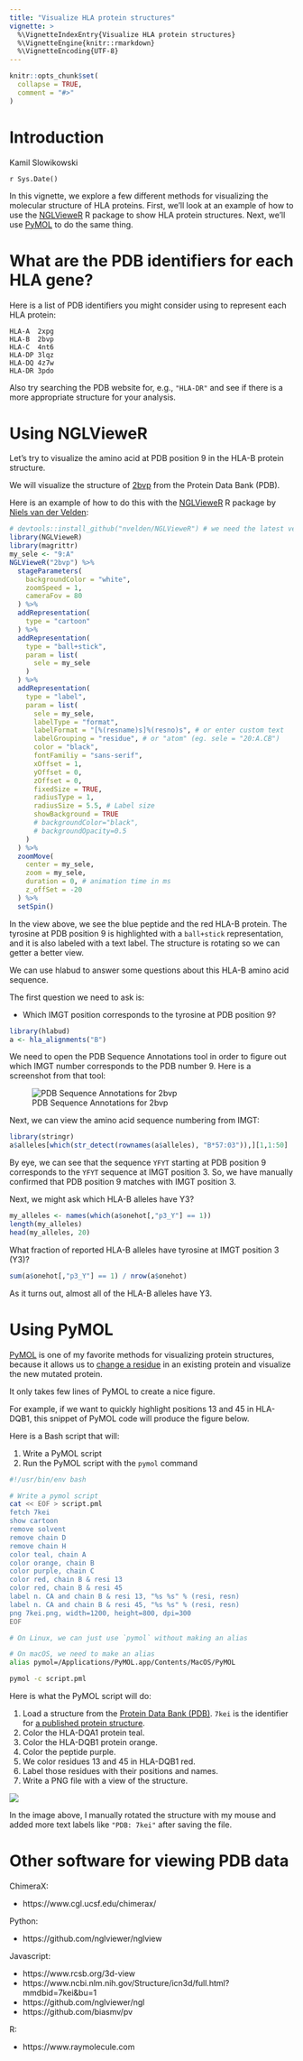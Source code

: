 ```yaml
---
title: "Visualize HLA protein structures"
vignette: >
  %\VignetteIndexEntry{Visualize HLA protein structures}
  %\VignetteEngine{knitr::rmarkdown}
  %\VignetteEncoding{UTF-8}
---
```


```r
knitr::opts_chunk$set(
  collapse = TRUE,
  comment = "#>"
)
```

# Introduction

Kamil Slowikowski

`r Sys.Date()`

In this vignette, we explore a few different methods for visualizing the molecular structure of HLA proteins.
First, we'll look at an example of how to use the [NGLVieweR] R package to show HLA protein structures.
Next, we'll use [PyMOL] to do the same thing.

# What are the PDB identifiers for each HLA gene?

Here is a list of PDB identifiers you might consider using to represent each HLA protein:

```
HLA-A  2xpg
HLA-B  2bvp
HLA-C  4nt6
HLA-DP 3lqz
HLA-DQ 4z7w
HLA-DR 3pdo
```

Also try searching the PDB website for, e.g., `"HLA-DR"` and see if there is a more appropriate structure for your analysis.

# Using NGLVieweR

Let's try to visualize the amino acid at PDB position 9 in the HLA-B protein structure.

We will visualize the structure of [2bvp] from the Protein Data Bank (PDB).

Here is an example of how to do this with the [NGLVieweR] R package by [Niels van der Velden]:

[2bvp]: https://www.rcsb.org/structure/2BVP
[NGLVieweR]: https://github.com/nvelden/NGLVieweR
[Niels van der Velden]: https://www.nielsvandervelden.com/

```r
# devtools::install_github("nvelden/NGLVieweR") # we need the latest version
library(NGLVieweR)
library(magrittr)
my_sele <- "9:A"
NGLVieweR("2bvp") %>%
  stageParameters(
    backgroundColor = "white",
    zoomSpeed = 1,
    cameraFov = 80
  ) %>%
  addRepresentation(
    type = "cartoon"
  ) %>%
  addRepresentation(
    type = "ball+stick",
    param = list(
      sele = my_sele
    )
  ) %>%
  addRepresentation(
    type = "label",
    param = list(
      sele = my_sele,
      labelType = "format",
      labelFormat = "[%(resname)s]%(resno)s", # or enter custom text
      labelGrouping = "residue", # or "atom" (eg. sele = "20:A.CB")
      color = "black",
      fontFamiliy = "sans-serif",
      xOffset = 1,
      yOffset = 0,
      zOffset = 0,
      fixedSize = TRUE,
      radiusType = 1,
      radiusSize = 5.5, # Label size
      showBackground = TRUE
      # backgroundColor="black",
      # backgroundOpacity=0.5
    )
  ) %>%
  zoomMove(
    center = my_sele,
    zoom = my_sele,
    duration = 0, # animation time in ms
    z_offSet = -20
  ) %>%
  setSpin()
```


In the view above, we see the blue peptide and the red HLA-B protein.
The tyrosine at PDB position 9 is highlighted with a `ball+stick` representation, and it is also labeled with a text label.
The structure is rotating so we can getter a better view.

We can use hlabud to answer some questions about this HLA-B amino acid sequence.

The first question we need to ask is:

- Which IMGT position corresponds to the tyrosine at PDB position 9?

```r
library(hlabud)
a <- hla_alignments("B")
```

We need to open the PDB Sequence Annotations tool in order to figure out which IMGT number corresponds to the PDB number 9.
Here is a screenshot from that tool:

![PDB Sequence Annotations for 2bvp](https://github.com/slowkow/hlabud/assets/209714/65ace7bd-0851-45b1-9a53-97be68e263fd)

Next, we can view the amino acid sequence numbering from IMGT:

```r
library(stringr)
a$alleles[which(str_detect(rownames(a$alleles), "B*57:03")),][1,1:50]
```

By eye, we can see that the sequence `YFYT` starting at PDB position 9 corresponds to the `YFYT` sequence at IMGT position 3.
So, we have manually confirmed that PDB position 9 matches with IMGT position 3.

Next, we might ask which HLA-B alleles have Y3?

```r
my_alleles <- names(which(a$onehot[,"p3_Y"] == 1))
length(my_alleles)
head(my_alleles, 20)
```


What fraction of reported HLA-B alleles have tyrosine at IMGT position 3 (Y3)?

```r
sum(a$onehot[,"p3_Y"] == 1) / nrow(a$onehot)
```

As it turns out, almost all of the HLA-B alleles have Y3.

# Using PyMOL

[PyMOL] is one of my favorite methods for visualizing protein structures, because it allows us to [change a residue][mutagenesis] in an existing protein and visualize the new mutated protein.

It only takes few lines of PyMOL to create a nice figure.

For example, if we want to quickly highlight positions 13 and 45 in HLA-DQB1, this snippet of PyMOL code will produce the figure below.

Here is a Bash script that will:

1. Write a PyMOL script
2. Run the PyMOL script with the `pymol` command

```bash
#!/usr/bin/env bash

# Write a pymol script
cat << EOF > script.pml
fetch 7kei
show cartoon
remove solvent
remove chain D
remove chain H
color teal, chain A
color orange, chain B
color purple, chain C
color red, chain B & resi 13
color red, chain B & resi 45
label n. CA and chain B & resi 13, "%s %s" % (resi, resn)
label n. CA and chain B & resi 45, "%s %s" % (resi, resn)
png 7kei.png, width=1200, height=800, dpi=300 
EOF

# On Linux, we can just use `pymol` without making an alias

# On macOS, we need to make an alias
alias pymol=/Applications/PyMOL.app/Contents/MacOS/PyMOL

pymol -c script.pml
```

Here is what the PyMOL script will do:

1. Load a structure from the [Protein Data Bank (PDB)](https://www.rcsb.org/). `7kei` is the identifier for [a published protein structure](https://www.rcsb.org/structure/7KEI).
2. Color the HLA-DQA1 protein teal.
3. Color the HLA-DQB1 protein orange.
4. Color the peptide purple.
5. We color residues 13 and 45 in HLA-DQB1 red.
6. Label those residues with their positions and names.
7. Write a PNG file with a view of the structure.

<img src="https://github.com/slowkow/ggrepel/assets/209714/4843a850-a4fd-4832-9600-0b8e9c1bb904"></img>

In the image above, I manually rotated the structure with my mouse and added more text labels like `"PDB: 7kei"` after saving the file.

# Other software for viewing PDB data

ChimeraX:

* https://www.cgl.ucsf.edu/chimerax/

Python:

* https://github.com/nglviewer/nglview

Javascript:

* https://www.rcsb.org/3d-view
* https://www.ncbi.nlm.nih.gov/Structure/icn3d/full.html?mmdbid=7kei&bu=1
* https://github.com/nglviewer/ngl
* https://github.com/biasmv/pv

R:

* https://www.raymolecule.com

[PyMOL]: https://pymol.org
[mutagenesis]: https://pymolwiki.org/index.php/Mutagenesis

